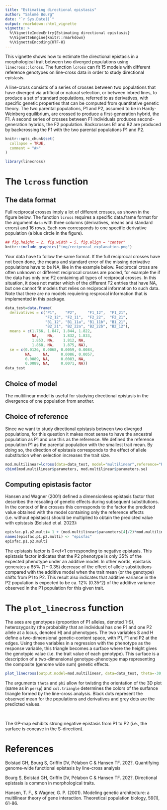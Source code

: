 ```yaml
---
title: "Estimating directional epistasis"
author: "Salomé Bourg"
date: "`r Sys.Date()`"
output: rmarkdown::html_vignette
vignette: >
  %\VignetteIndexEntry{Estimating directional epistasis}
  %\VignetteEngine{knitr::rmarkdown}
  %\VignetteEncoding{UTF-8}
---
```


This vignette shows how to estimate the directional epistasis in a morphological trait between two diverged populations using `linecross::lcross`. The function `lcross` can fit 15 models with different reference genotypes on line-cross data in order to study directional epistasis. 

A line-cross consists of a series of crosses between two populations that have diverged via artificial or natural selection, or between inbred lines, to produce a set of standard populations, referred to as derivatives, with specific genetic properties that can be computed from quantitative genetic theory. The two parental populations, P1 and P2, assumed to be in Hardy-Weinberg equilibrium, are crossed to produce a first-generation hybrid, the F1. A second series of crosses between F1 individuals produces second-generation hybrids, the F2 population. Backcrosses B1 and B2 are produced by backcrossing the F1 with the two parental populations P1 and P2.


```r
knitr::opts_chunk$set(
  collapse = TRUE,
  comment = "#>"
)
```

```r
library(linecross)
```
# The `lcross` function

## The data format
Full reciprocal crosses imply a lot of different crosses, as shown in the figure below. The function `lcross` requires a specific data.frame format for the argument `data` with three columns (derivatives, means and standard errors) and 16 rows. Each row corresponds to one specific derivative population (a blue circle in the figure).

```r
## fig.height = 2, fig.width = 5, fig.align = "center"
knitr::include_graphics("img/reciprocal_explanation.png")
```

Your data have to follow the same format. If the full reciprocal crosses have not been done, the means and standard error of the missing derivative populations have to be NA, like in the example below. Reciprocal cross are often unknown or different reciprocal crosses are pooled, for example the if the data has only one F2 containing all types of reciprocal crosses. In this situation, it does not matter which of the different F2 entries that have NA, but one cannot fit models that relies on reciprocal information to such data. Note that there are no models requiering resprocal information that is implemented in this package. 


```r
data_test=data.frame(
  derivatives = c("P1",    "P2",     "F1_12",  "F1_21", 
                  "F2_12", "F2_11",  "F2_22",  "F2_21", 
                  "B1_12", "B1_11a", "B1_11b", "B1_21", 
                  "B2_21", "B2_22a", "B2_22b", "B2_12"),
  means = c(1.766, 1.847, 1.844, 1.822, 
            NA,    NA,    1.832, 1.833, 
            1.853, NA,    1.812, NA, 
            1.868, NA,    1.875, NA), 
  se = c(0.0126, 0.0068, 0.0059, 0.0084, 
         NA,     NA,     0.0086, 0.0057, 
         0.0089, NA,     0.0083, NA, 
         0.0089, NA,     0.0071, NA))
data_test
```

## Choice of model
The multilinear model is useful for studying directional epistasis in the divergence of one population from another.

## Choice of reference
Since we want to study directional epistasis between two diverged populations, for this question it makes most sense to have the ancestral population as P1 and use this as the reference. We defined the reference population P1 as the parental population with the smallest trait mean. By doing so, the direction of epistasis corresponds to the effect of allele substitution when selection increases the trait size.

```r
mod.multilinear=lcross(data=data_test, model="multilinear",reference="P1", maxeval=3)
cbind(mod.multilinear$parameters, mod.multilinear$parameters.se)
```
## Computing epistasis factor
Hansen and Wagner (2001) defined a dimensionless epistasis factor that describes the rescaling of genetic effects during subsequent substitutions. In the context of line crosses this corresponds to the factor the predicted value obtained with the model containing only the reference effects (i.e. without epistasis) should be multiplied to obtain the predicted value with epistasis (Bolstad et al. 2023):

```r
episfac.p1.p2.multi= 1 + (mod.multilinear$parameters[4]/2)*mod.multilinear$parameters[3]
names(episfac.p1.p2.multi) <- "episfac"
episfac.p1.p2.multi
```

The epistasis factor is 0<ef<1 corresponding to negative epistasis. This epistasis factor indicates that the P2 phenotype is only 35% of the expected phenotype under an additive model. In other words, epistasis generates a 65% (1 – 0.35) decrease of the effect of allele substitutions compared with the additive model when the trait mean (or the genotype) shifts from P1 to P2. This result also indicates that additive variance in the P2 population is expected to be ca. 12% (0.35^2) of the additive variance observed in the P1 population for this given trait. 

# The `plot_linecross` function

The axes are genotypes (proportion of P1 alleles, denoted 1-S), heterozygosity (the probability that an individual has one P1 and one P2 allele at a locus, denoted H) and phenotypes. The two variables S and H define a two-dimensional genetic-content space, with P1, F1 and P2 at the edges. Using these variables in a regression with the phenotype as the response variable, this triangle becomes a surface where the height gives the genotypic value (i.e. the trait value of each genotype). This surface is a description of a two-dimensional genotype-phenotype map representing the composite (genome wide sum) genetic effects.

```r
plot_linecross(output.model=mod.multilinear, data=data_test, theta=-30, phi=20, margins=c(2,2,2,2), col.triangle="gray80")
```

The arguments `theta` and `phi` allow for twisting the orientation of the 3D plot (same as in `persp`) and `col.triangle` determines the colors of the surfance triangle formed by the line-cross analysis. Black dots represent the observed mean for the populations and derivatives and grey dots are the predicted values.

<br>

The GP-map exhibits strong negative epistasis from P1 to P2 (i.e., the surface is concave in the S-direction). 


# References
Bolstad GH, Bourg S, Griffin DV, Pélabon C & Hansen TF. 202?. Quantifying genome-wide functional epistasis by line-cross analysis

Bourg S, Bolstad GH, Griffin DV, Pélabon C & Hansen TF. 202?. Directional epistasis is common in morphological traits.

Hansen, T. F., & Wagner, G. P. (2001). Modeling genetic architecture: a multilinear theory of gene interaction. Theoretical population biology, 59(1), 61-86.
